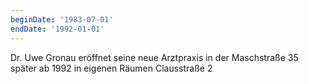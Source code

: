 ```yaml
---
beginDate: '1983-07-01'
endDate: '1992-01-01'
---
```


Dr. Uwe Gronau eröffnet seine neue Arztpraxis in der Maschstraße 35 später ab
1992 in eigenen Räumen Clausstraße 2
